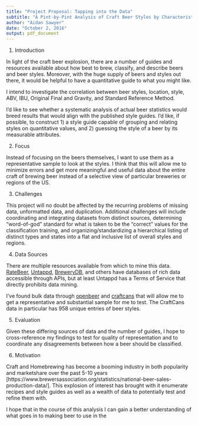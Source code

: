 ```yaml
---
title: "Project Proposal: Tapping into the Data"
subtitle: "A Pint-by-Pint Analysis of Craft Beer Styles by Characteristics and Region"
author: "Aidan Sawyer"
date: "October 2, 2016"
output: pdf_document
---
```


1. Introduction

  In light of the craft beer explosion, there are a number of guides and resources available
  about how best to brew, classify, and describe beers and beer styles. Moreover, with the
  huge supply of beers and styles out there, it would be helpful to have a quantitative guide
  to what you might like.

  I intend to investigate the correlation between beer styles, location, style, ABV, IBU,
  Original Final and Gravity, and Standard Reference Method.

  I'd like to see whether a systematic analysis of actual beer statistics would breed results that
  would align with the published style guides. I'd like, if possible, to construct 1) a style guide
  capable of grouping and relating styles on quantitative values, and 2) guessing the style of a
  beer by its measurable attributes.

2. Focus

  Instead of focusing on the beers themselves, I want to use them as a representative sample to look
   at the styles. I think that this will allow me to minimize errors and get more meaningful and
   useful data about the entire craft of brewing beer instead of a selective view of particular
   breweries or regions of the US.

3. Challenges

This project will no doubt be affected by the recurring problems of missing data, unformatted data,
  and duplication. Additional challenges will include coordinating and integrating datasets from
  distinct sources, determining "word-of-god" standard for what is taken to be the "correct" values
  for the classification training, and organizing/standardizing a hierarchical listing of distinct types
  and states into a flat and inclusive list of overall styles and regions.

4. Data Sources

  There are multiple resources available from which to mine this data. [RateBeer](http://ratebeer.com/),
  [Untappd](untappd.com), [BreweryDB](http://www.brewerydb.com/), and others
  have databases of rich data accessible through APIs, but at least Untappd has a Terms of
  Service that directly prohibits data mining.

  I've found bulk data through [openbeer](https://github.com/openbeer) and
  [craftcans](http://craftcans.com/) that will allow me to get a representative and substantial
  sample for me to test. The CraftCans data in particular has 958 unique entries of beer styles.

5. Evaluation

  Given these differing sources of data and the number of guides, I hope to cross-reference my
  findings to test for quality of representation and to coordinate any disagreements between how
  a beer should be classified.

6. Motivation

  Craft and Homebrewing has become a booming industry in both popularity and marketshare over the past
  5-10 years [https://www.brewersassociation.org/statistics/national-beer-sales-production-data/].
  This explosion of interest has brought with it enumerate recipes and style guides as well as a wealth
  of data to potentially test and refine them with.

  I hope that in the course of this analysis I can gain a better understanding of what goes in to
  making beer to use in the
